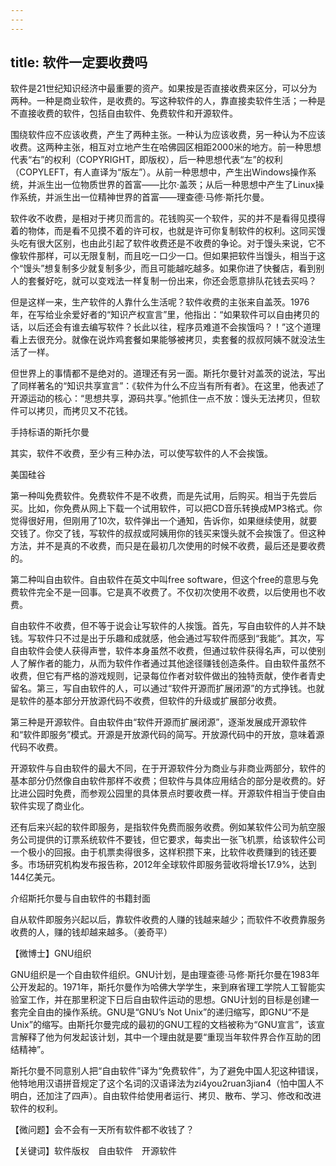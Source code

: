 ```yaml
---
---
---
```

title: 软件一定要收费吗
---




软件是21世纪知识经济中最重要的资产。如果按是否直接收费来区分，可以分为两种。一种是商业软件，是收费的。写这种软件的人，靠直接卖软件生活；一种是不直接收费的软件，包括自由软件、免费软件和开源软件。



围绕软件应不应该收费，产生了两种主张。一种认为应该收费，另一种认为不应该收费。这两种主张，相互对立地产生在哈佛园区相距2000米的地方。前一种思想代表“右”的权利（COPYRIGHT，即版权），后一种思想代表“左”的权利（COPYLEFT，有人直译为“版左”）。从前一种思想中，产生出Windows操作系统，并派生出一位物质世界的首富——比尔·盖茨；从后一种思想中产生了Linux操作系统，并派生出一位精神世界的首富——理查德·马修·斯托尔曼。

软件收不收费，是相对于拷贝而言的。花钱购买一个软件，买的并不是看得见摸得着的物体，而是看不见摸不着的许可权，也就是许可你复制软件的权利。这同买馒头吃有很大区别，也由此引起了软件收费还是不收费的争论。对于馒头来说，它不像软件那样，可以无限复制，而且吃一口少一口。但如果把软件当馒头，相当于这个“馒头”想复制多少就复制多少，而且可能越吃越多。如果你进了快餐店，看到别人的套餐好吃，就可以变戏法一样复制一份出来，你还会愿意排队花钱去买吗？



但是这样一来，生产软件的人靠什么生活呢？软件收费的主张来自盖茨。1976年，在写给业余爱好者的“知识产权宣言”里，他指出：“如果软件可以自由拷贝的话，以后还会有谁去编写软件？长此以往，程序员难道不会挨饿吗？！”这个道理看上去很充分。就像在说炸鸡套餐如果能够被拷贝，卖套餐的叔叔阿姨不就没法生活了一样。

但世界上的事情都不是绝对的。道理还有另一面。斯托尔曼针对盖茨的说法，写出了同样著名的“知识共享宣言”：《软件为什么不应当有所有者》。在这里，他表述了开源运动的核心：“思想共享，源码共享。”他抓住一点不放：馒头无法拷贝，但软件可以拷贝，而拷贝又不花钱。

手持标语的斯托尔曼



其实，软件不收费，至少有三种办法，可以使写软件的人不会挨饿。

美国硅谷



第一种叫免费软件。免费软件不是不收费，而是先试用，后购买。相当于先尝后买。比如，你免费从网上下载一个试用软件，可以把CD音乐转换成MP3格式。你觉得很好用，但刚用了10次，软件弹出一个通知，告诉你，如果继续使用，就要交钱了。你交了钱，写软件的叔叔或阿姨用你的钱买来馒头就不会挨饿了。但这种方法，并不是真的不收费，而只是在最初几次使用的时候不收费，最后还是要收费的。

第二种叫自由软件。自由软件在英文中叫free software，但这个free的意思与免费软件完全不是一回事。它是真不收费了。不仅初次使用不收费，以后使用也不收费。

自由软件不收费，但不等于说会让写软件的人挨饿。首先，写自由软件的人并不缺钱。写软件只不过是出于乐趣和成就感，他会通过写软件而感到“我能”。其次，写自由软件会使人获得声誉，软件本身虽然不收费，但通过软件获得名声，可以使别人了解作者的能力，从而为软件作者通过其他途径赚钱创造条件。自由软件虽然不收费，但它有严格的游戏规则，记录每位作者对软件做出的独特贡献，使作者青史留名。第三，写自由软件的人，可以通过“软件开源而扩展闭源”的方式挣钱。也就是软件的基本部分开放源代码不收费，但软件的升级或扩展部分收费。

第三种是开源软件。自由软件由“软件开源而扩展闭源”，逐渐发展成开源软件和“软件即服务”模式。开源是开放源代码的简写。开放源代码中的开放，意味着源代码不收费。

开源软件与自由软件的最大不同，在于开源软件分为商业与非商业两部分，软件的基本部分仍然像自由软件那样不收费；但软件与具体应用结合的部分是收费的。好比进公园时免费，而参观公园里的具体景点时要收费一样。开源软件相当于使自由软件实现了商业化。

还有后来兴起的软件即服务，是指软件免费而服务收费。例如某软件公司为航空服务公司提供的订票系统软件不要钱，但它要求，每卖出一张飞机票，给该软件公司一个极小的回报。由于机票卖得很多，这样积攒下来，比软件收费赚到的钱还要多。市场研究机构发布报告称，2012年全球软件即服务营收将增长17.9%，达到144亿美元。

介绍斯托尔曼与自由软件的书籍封面



自从软件即服务兴起以后，靠软件收费的人赚的钱越来越少；而软件不收费靠服务收费的人，赚的钱却越来越多。（姜奇平）





【微博士】GNU组织



GNU组织是一个自由软件组织。GNU计划，是由理查德·马修·斯托尔曼在1983年公开发起的。1971年，斯托尔曼作为哈佛大学学生，来到麻省理工学院人工智能实验室工作，并在那里积淀下日后自由软件运动的思想。GNU计划的目标是创建一套完全自由的操作系统。GNU是“GNU’s Not Unix”的递归缩写，即GNU“不是Unix”的缩写。由斯托尔曼完成的最初的GNU工程的文档被称为“GNU宣言”，该宣言解释了他为何发起该计划，其中一个理由就是要“重现当年软件界合作互助的团结精神”。

斯托尔曼不同意别人把“自由软件”译为“免费软件”，为了避免中国人犯这种错误，他特地用汉语拼音规定了这个名词的汉语译法为zi4you2ruan3jian4（怕中国人不明白，还加注了四声）。自由软件给使用者运行、拷贝、散布、学习、修改和改进软件的权利。

【微问题】会不会有一天所有软件都不收钱了？

【关键词】软件版权　自由软件　开源软件